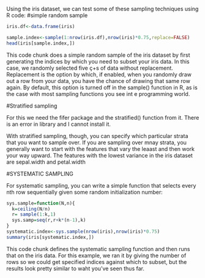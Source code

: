 Using the iris dataset, we can test some of these sampling techniques using R code:
#simple random sample
```{r}
iris.df<-data.frame(iris)

sample.index<-sample(1:nrow(iris.df),nrow(iris)*0.75,replace=FALSE)
head(iris[sample.index,])
```

This code chunk does a simple random sample of the iris dataset by first generating the indices by which you need to subset your iris data. In this case, we randomly selected five 
ç+s of data without replacement. Replacement is the option by which, if enabled, when you randomly draw out a row from your data, you have the chance of drawing that same row again. By default, this option is turned off in the sample() function in R, as is the case with most sampling functions you see int e programming world.

#Stratified sampling

For this we need the fifer package and the stratified() function from it. There is an error in library and I cannot install it.

With stratified sampling, though, you can specify which particular strata that you want to sample over. If you are sampling over mnay strata, you generally want to start with the features that vary the leaast and then work your way upward. The features with the lowest variance in the iris dataset are sepal.width and petal.width


#SYSTEMATIC SAMPLING

For systematic sampling, you can write a simple function that selects every nth row sequentially given some random initialization number:

```{r}

sys.sample=function(N,n){
  k=ceiling(N/n)
  r= sample(1:k,1)
  sys.samp=seq(r,r+k*(n-1),k)
}
systematic.index<-sys.sample(nrow(iris),nrow(iris)*0.75)
summary(iris[systematic.index,])

```
This code chunk defines the systematic sampling function and then runs that on the iris data. For this example, we ran it by giving the number of rows so we could get specified indices against which to subset, but the results look pretty similar to waht you've seen thus far.




